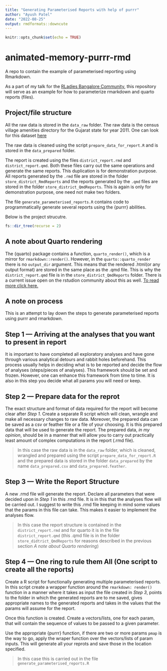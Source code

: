 ```yaml
---
title: "Generating Parameterised Reports with help of purrr"
author: "Ayush Patel"
date: "2022-08-25"
output: rmdformats::downcute
---
```


```r
knitr::opts_chunk$set(echo = TRUE)
```

# animated-memory-purrr-rmd
A repo to contain the example of parameterised reporting using Rmarkdown.

As a part of my talk for the [RLadies Bangalore Community](https://twitter.com/rladiesblr), this repository will serve as an example for how to parameterize rmarkdown and quarto reports (files).

## Project/file structure

All the raw data is stored in the `data_raw` folder. The raw data is the census village amenities directory for the Gujarat state for year 2011. One can look for this dataset [here](https://ndap.niti.gov.in/dataset/7121)

The raw data is cleaned using the script `prepare_data_for_report.R` and is stored in the `data_prepared` folder.

The report is created using the files `district_report.rmd` and `district_report.qmd`. Both these files carry out the same operations and generate the same reports. This duplication is for demonstration purpose. All reports generated by the `.rmd` file are stored in the folder `store_district_RmdReports` and the reports generated by the `.qmd` files are stored in the folder `store_district_QmdReports`. This is again is only for demonstration purpose, one need not make two folders.

The file `generate_parameterised_reports.R` contains code to programmatically generate several reports using the {purrr} abilities.

Below is the project strucutre.

```r
fs::dir_tree(recurse = 2)
```



## A note about Quarto rendering 

The {quarto} package contains a function, `quarto_render()`, which is a mirror for `rmarkdown::render()`. However, in the `quarto::quarto_render` there is no `output_dir` argument. This means that the rendered .html(or any output format) are stored in the same place as the .qmd file. This is why the `district_report.qmd` file is in the `store_district_QmdReports` folder. There is a current issue open on the rstudion community about this as well. [To read more click here.](https://community.rstudio.com/t/output-directory-in-quarto-cli-not-respected/143762/6)


## A note on process

This is an attempt to lay down the steps to generate parameterised reports using purrr and rmarkdown.

## Step 1 --- Arriving at the analyses that you want to present in report

It is important to have completed all exploratory analyses and have gone through various analytical detours and rabbit holes beforehand. This process usually helps in deciding what is to be reported and decide the flow of analyses (steps/pieces of analyses). This framework should be set and frozen. However, one can enhance this framework from time to time. It is also in this step you decide what all params you will need or keep.

## Step 2 --- Prepare data for the reprot

The exact structure and format of data required for the report will become clear after _Step 1_. Create a separate R script which will clean, wrangle and make all necessary changes to raw data. Moreover, the prepared data can be saved as a csv or feather file or a file of your choosing.  It is this prepared data that will be used to generate the report. The prepared data, _in my opinion_, should be in a manner that will allow you to carry out practically least amount of complex computations in the report (.rmd file).

>In this case the raw data is in the `data_raw` folder, which is cleaned, wrangled and prepared using the script `prepare_data_for_report.R` and the prepared data is stored in the folder `data_prepared` by the name `data_prepared.csv` and `data_prepared.feather`.

## Step 3 --- Write the Report Structure

A new .rmd file will generate the report. Declare all parameters that were decided upon in _Step 1_ in this .rmd file. It is in this that the analyses flow will be carried out. I suggest to write this .rmd file keeping in mind some values that the params in this file can take. This makes it easier to implement the analyses flow.

>In this case the report structure is contained in the `district_report.rmd` and for quarto it is in the file `district_report.qmd` (this .qmd file is in the folder `store_didtrict_QmdReports` for reasons described in the previous section _A note about Quarto rendering_)

## Step 4 --- One ring to rule them All (One script to create all the reports)

Create a R script for functionally generating multiple parameterised reports. In this script create a wrapper function around the `rmarkdown: render()` function in a manner where it takes as input the file created in _Step 3_, points to the folder in which the generated reports are to me saved, gives appropriate names to the generated reports and takes in the values that the params will assume for the report.

Once this function is created. Create a vectors/lists, one for each param, that will contain the sequence of values to be passed to a given parameter.

Use the appropriate {purrr} function, if there are two or more params `pmap` is the way to go, apply the wraper function over the vectors/lists of param inputs. This will generate all your reprots and save those in the location specified.

>In this case this is carried out in the file `generate_parameterised_reports.R`